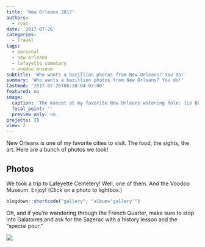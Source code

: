 ```yaml
---
title: 'New Orleans 2017'
authors:
  - ryan
date: '2017-07-26'
categories:
  - Travel
tags:
  - personal
  - new orleans
  - lafayette cemetary
  - voodoo museum
subtitle: 'Who wants a bazillion photos from New Orleans? You do!'
summary: 'Who wants a bazillion photos from New Orleans? You do!'
lastmod: '2017-07-26T08:38:04-07:00'
featured: no
image: 
  caption: 'The mascot at my favorite New Orleans watering hole: [Le Bon Temps Roule](https://lbtrnola.com/).'
  focal_point: ''
  preview_only: no
projects: []
view: 2
---
```

New Orleans is one of my favorite cities to visit. The food, the sights, the art. Here are a bunch of photos we took!

## Photos

We took a trip to Lafeyette Cemetery! Well, one of them. And the Voodoo Museum. Enjoy! (Click on a photo to lightbox.)

```r
blogdown::shortcode("gallery", "album='gallery'")
```

Oh, and if you're wandering through the French Quarter, make sure to stop into Galatoires and ask for the Sazerac with a history lesson and the "special pour."

![](special-pour.jpg)

